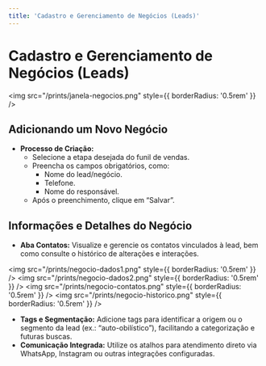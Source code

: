 ```yaml
---
title: 'Cadastro e Gerenciamento de Negócios (Leads)'
---
```


# Cadastro e Gerenciamento de Negócios (Leads)

<img src="/prints/janela-negocios.png" style={{ borderRadius: '0.5rem' }} />

## Adicionando um Novo Negócio

- **Processo de Criação:**
  - Selecione a etapa desejada do funil de vendas.
  - Preencha os campos obrigatórios, como:
    - Nome do lead/negócio.
    - Telefone.
    - Nome do responsável.
  - Após o preenchimento, clique em “Salvar”.

## Informações e Detalhes do Negócio

- **Aba Contatos:** Visualize e gerencie os contatos vinculados à lead, bem como consulte o histórico de alterações e interações.

<img src="/prints/negocio-dados1.png" style={{ borderRadius: '0.5rem' }} />
<img src="/prints/negocio-dados2.png" style={{ borderRadius: '0.5rem' }} />
<img src="/prints/negocio-contatos.png" style={{ borderRadius: '0.5rem' }} />
<img src="/prints/negocio-historico.png" style={{ borderRadius: '0.5rem' }} />

- **Tags e Segmentação:** Adicione tags para identificar a origem ou o segmento da lead (ex.: “auto-obilístico”), facilitando a categorização e futuras buscas.
- **Comunicação Integrada:** Utilize os atalhos para atendimento direto via WhatsApp, Instagram ou outras integrações configuradas.
